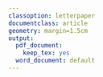 ```yaml
---
classoption: letterpaper
documentclass: article
geometry: margin=1.5cm
output:
  pdf_document:
    keep_tex: yes
  word_document: default
---
```


<!-- Global figure parameters --> 
\setlength{\unitlength}{1in}
\fontfamily{phv}\selectfont
<!---\usetypescript[phv]--->

<!-- Supplementary Figure 4 -->
\textbf{\LARGE{Supplementary Figure 4}}
\begin{picture}(0,4.5)
\graphicspath{{../../../results/external_graphics/go_enrichment/}}
\put(0,0.5){\includegraphics[width=7in]{node_enrichment_go_v2_expanded.pdf}}
\put(0,-3){\includegraphics[width=7in]{edge_enrichment_go_v2.pdf}}
\put(0,4.2){\textbf{A}}
\put(0,0){\textbf{B}}
\end{picture}
